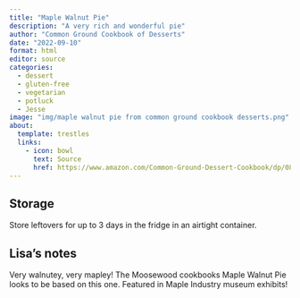 ```yaml
---
title: "Maple Walnut Pie"
description: "A very rich and wonderful pie"
author: "Common Ground Cookbook of Desserts"
date: "2022-09-10"
format: html
editor: source
categories:
  - dessert
  - gluten-free
  - vegetarian
  - potluck
  - Jesse
image: "img/maple walnut pie from common ground cookbook desserts.png"
about:
  template: trestles
  links:
    - icon: bowl
      text: Source
      href: https://www.amazon.com/Common-Ground-Dessert-Cookbook/dp/0898151139
---
```


## Storage

Store leftovers for up to 3 days in the fridge in an airtight container.

## Lisa's notes

Very walnutey, very mapley! The Moosewood cookbooks Maple Walnut Pie looks to be based on this one. Featured in Maple Industry museum exhibits!

